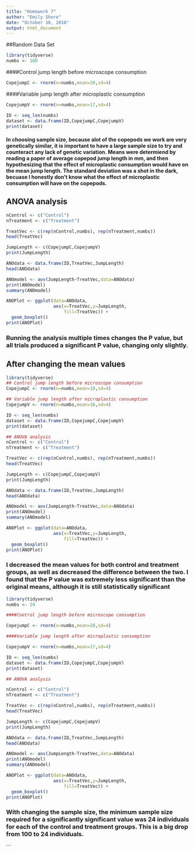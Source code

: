 ```yaml
---
title: "Homework 7"
author: "Emily Shore"
date: "October 10, 2018"
output: html_document
---
```


##Random Data Set
```r
library(tidyverse)
numbs <- 100
```
####Control jump length before microscope consumption
```r
CopejumpC <- rnorm(n=numbs,mean=20,sd=4)
```
####Variable jump length after microplastic consumption
```r
CopejumpV <- rnorm(n=numbs,mean=17,sd=4)

ID <- seq_len(numbs)
dataset <- data.frame(ID,CopejumpC,CopejumpV)
print(dataset)
```
#### In choosing sample size, because alot of the copepods we work are very genetically similar, it is important to have a large sample size to try and counteract any lack of genetic variation. Means were determiend by reading a paper of average copepod jump length in mm, and then hypothesizing that the effect of microplastic consumption would have on the mean jump length. The standard deviation was a shot in the dark, becuase I honestly don't know what the effect of microplastic consumption will have on the copepods. 

## ANOVA analysis
```r
nControl <- c("Control")
nTreatment <- c("Treatment")

TreatVec <- c(rep(nControl,numbs), rep(nTreatment,numbs))
head(TreatVec)

JumpLength <- c(CopejumpC,CopejumpV)
print(JumpLength)

ANOdata <- data.frame(ID,TreatVec,JumpLength)
head(ANOdata)

ANOmodel <- aov(JumpLength~TreatVec,data=ANOdata)
print(ANOmodel)
summary(ANOmodel)

ANOPlot <- ggplot(data=ANOdata,
                  aes(x=TreatVec,y=JumpLength,
                      fill=TreatVec)) +
  geom_boxplot()
print(ANOPlot)
```

### Running the analysis multiple times changes the P value, but all trials produced a significant P value, changing only slightly. 

## After changing the mean values
```r
library(tidyverse)
## Control jump length before microscope consumption
CopejumpC <- rnorm(n=numbs,mean=18,sd=4)

## Variable jump length after microplastic consumption
CopejumpV <- rnorm(n=numbs,mean=16,sd=4)

ID <- seq_len(numbs)
dataset <- data.frame(ID,CopejumpC,CopejumpV)
print(dataset)

## ANOVA analysis
nControl <- c("Control")
nTreatment <- c("Treatment")

TreatVec <- c(rep(nControl,numbs), rep(nTreatment,numbs))
head(TreatVec)

JumpLength <- c(CopejumpC,CopejumpV)
print(JumpLength)

ANOdata <- data.frame(ID,TreatVec,JumpLength)
head(ANOdata)

ANOmodel <- aov(JumpLength~TreatVec,data=ANOdata)
print(ANOmodel)
summary(ANOmodel)

ANOPlot <- ggplot(data=ANOdata,
                  aes(x=TreatVec,y=JumpLength,
                      fill=TreatVec)) +
  geom_boxplot()
print(ANOPlot)
```

### I decreased the mean values for both control and treatment groups, as well as decreased the difference between the two. I found that the P value was extremely less significant than the original means, although it is still statistically significant
```r
library(tidyverse)
numbs <- 24

####Control jump length before microscope consumption

CopejumpC <- rnorm(n=numbs,mean=20,sd=4)

####Variable jump length after microplastic consumption

CopejumpV <- rnorm(n=numbs,mean=17,sd=4)

ID <- seq_len(numbs)
dataset <- data.frame(ID,CopejumpC,CopejumpV)
print(dataset)

## ANOVA analysis

nControl <- c("Control")
nTreatment <- c("Treatment")

TreatVec <- c(rep(nControl,numbs), rep(nTreatment,numbs))
head(TreatVec)

JumpLength <- c(CopejumpC,CopejumpV)
print(JumpLength)

ANOdata <- data.frame(ID,TreatVec,JumpLength)
head(ANOdata)

ANOmodel <- aov(JumpLength~TreatVec,data=ANOdata)
print(ANOmodel)
summary(ANOmodel)

ANOPlot <- ggplot(data=ANOdata,
                  aes(x=TreatVec,y=JumpLength,
                      fill=TreatVec)) +
  geom_boxplot()
print(ANOPlot)
```

### With changing the sample size, the minimum sample size required for a significantly significant value was 24 individuals for each of the control and treatment groups. This is a big drop from 100 to 24 individuals. 





























```















